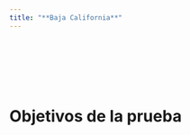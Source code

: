 ```yaml
---
title: "**Baja California**"
--- 
```


<br>
<br>

<div class=text-justify>


<br>
<br>

# **Objetivos de la prueba**
 
<br>
 
 
</div>